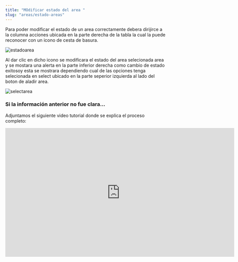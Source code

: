 ```yaml
---
title: "MOdificar estado del area "
slug: "areas/estado-areas"
---
```



<Tabs>
  <TabItem label="Endpoint">
    <ApiEndpoint url={`${API_BASE_URL}admin/areas`} />
  </TabItem>
</Tabs>

Para poder modificar el estado de un area correctamente debera dirijirce a la columna acciones ubicada en la parte derecha de la tabla la cual la puede reconocer con un icono de cesta de basura.

<Image src={estadoarea} alt="estadoarea" width={3148} height={2270} />

Al dar clic en dicho icono se modificara el estado del area selecionada area y se mostara una alerta en la parte inferior derecha como cambio de estado exitosoy esta se mostrara dependiendo cual de las opciones tenga selecionada en select ubicado en la parte seperior izquierda al lado del boton de aladir area.

<Image src={selectarea} alt="selectarea" width={3148} height={2270} />

### Si la información anterior no fue clara...

Adjuntamos el siguiente video tutorial donde se explica el proceso completo:

<div style={{ display: "flex", justifyContent: "center" }}>
  <iframe
    width="720"
    height="405"
    src="https://www.youtube.com/embed/DIkLG6uWXPo"
    title="Tutorial"
    frameBorder="0"
    allow="accelerometer; autoplay; clipboard-write; encrypted-media; gyroscope; picture-in-picture"
    allowFullScreen
  ></iframe>
</div>
